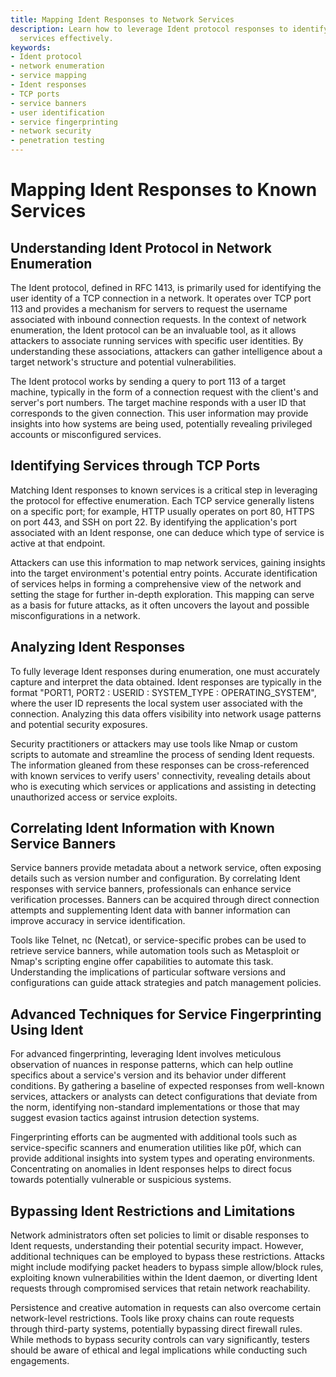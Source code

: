```yaml
---
title: Mapping Ident Responses to Network Services
description: Learn how to leverage Ident protocol responses to identify and map network
  services effectively.
keywords:
- Ident protocol
- network enumeration
- service mapping
- Ident responses
- TCP ports
- service banners
- user identification
- service fingerprinting
- network security
- penetration testing
---
```


# Mapping Ident Responses to Known Services

## Understanding Ident Protocol in Network Enumeration

The Ident protocol, defined in RFC 1413, is primarily used for identifying the user identity of a TCP connection in a network. It operates over TCP port 113 and provides a mechanism for servers to request the username associated with inbound connection requests. In the context of network enumeration, the Ident protocol can be an invaluable tool, as it allows attackers to associate running services with specific user identities. By understanding these associations, attackers can gather intelligence about a target network's structure and potential vulnerabilities.

The Ident protocol works by sending a query to port 113 of a target machine, typically in the form of a connection request with the client's and server's port numbers. The target machine responds with a user ID that corresponds to the given connection. This user information may provide insights into how systems are being used, potentially revealing privileged accounts or misconfigured services.

## Identifying Services through TCP Ports

Matching Ident responses to known services is a critical step in leveraging the protocol for effective enumeration. Each TCP service generally listens on a specific port; for example, HTTP usually operates on port 80, HTTPS on port 443, and SSH on port 22. By identifying the application's port associated with an Ident response, one can deduce which type of service is active at that endpoint.

Attackers can use this information to map network services, gaining insights into the target environment's potential entry points. Accurate identification of services helps in forming a comprehensive view of the network and setting the stage for further in-depth exploration. This mapping can serve as a basis for future attacks, as it often uncovers the layout and possible misconfigurations in a network.

## Analyzing Ident Responses

To fully leverage Ident responses during enumeration, one must accurately capture and interpret the data obtained. Ident responses are typically in the format "PORT1, PORT2 : USERID : SYSTEM_TYPE : OPERATING_SYSTEM", where the user ID represents the local system user associated with the connection. Analyzing this data offers visibility into network usage patterns and potential security exposures.

Security practitioners or attackers may use tools like Nmap or custom scripts to automate and streamline the process of sending Ident requests. The information gleaned from these responses can be cross-referenced with known services to verify users' connectivity, revealing details about who is executing which services or applications and assisting in detecting unauthorized access or service exploits.

## Correlating Ident Information with Known Service Banners

Service banners provide metadata about a network service, often exposing details such as version number and configuration. By correlating Ident responses with service banners, professionals can enhance service verification processes. Banners can be acquired through direct connection attempts and supplementing Ident data with banner information can improve accuracy in service identification.

Tools like Telnet, nc (Netcat), or service-specific probes can be used to retrieve service banners, while automation tools such as Metasploit or Nmap's scripting engine offer capabilities to automate this task. Understanding the implications of particular software versions and configurations can guide attack strategies and patch management policies.

## Advanced Techniques for Service Fingerprinting Using Ident

For advanced fingerprinting, leveraging Ident involves meticulous observation of nuances in response patterns, which can help outline specifics about a service's version and its behavior under different conditions. By gathering a baseline of expected responses from well-known services, attackers or analysts can detect configurations that deviate from the norm, identifying non-standard implementations or those that may suggest evasion tactics against intrusion detection systems.

Fingerprinting efforts can be augmented with additional tools such as service-specific scanners and enumeration utilities like p0f, which can provide additional insights into system types and operating environments. Concentrating on anomalies in Ident responses helps to direct focus towards potentially vulnerable or suspicious systems.

## Bypassing Ident Restrictions and Limitations

Network administrators often set policies to limit or disable responses to Ident requests, understanding their potential security impact. However, additional techniques can be employed to bypass these restrictions. Attacks might include modifying packet headers to bypass simple allow/block rules, exploiting known vulnerabilities within the Ident daemon, or diverting Ident requests through compromised services that retain network reachability.

Persistence and creative automation in requests can also overcome certain network-level restrictions. Tools like proxy chains can route requests through third-party systems, potentially bypassing direct firewall rules. While methods to bypass security controls can vary significantly, testers should be aware of ethical and legal implications while conducting such engagements.